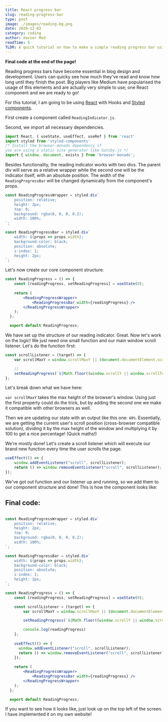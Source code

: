 ```yaml
---
title: React progress bar
slug: reading-progress-bar
type: post
image: ./images/reading-bg.png
date: 2020-12-03
category: coding
author: Xavier Mod
readTime: 5
TLDR: A quick tutorial on how to make a simple reading progress bar using React.
---
```


**Final code at the end of the page!**

Reading progress bars have become essential in blog design and development. Users can quicky see how much they've read and know how long until they finish the post. Big players like Medium have popularised the usage of this elements and are actually very simple to use; one React component and we are ready to go!

For this tutorial, I am going to be using  [React](https://reactjs.org/) with Hooks and [Styled components](https://styled-components.com/). 

First create a component called `ReadingIndicator.js`.

Second, we import all necessary dependencies. 

```js
import React, { useState, useEffect, useRef } from 'react'
import styled from 'styled-components'
/* Install the browser-monads dependency if
you are using a static site generator like Gatsby.js */
import { window, document, exists } from 'browser-monads';
```

Besides functionality, the reading indicator works with two divs. The parent div will serve as a relative wrapper while the second one will be the indicator itself, with an absolute position. The width of the `ReadingProgressBar` will be changed dynamically from the component's props.

```jsx
const ReadingProgressWrapper = styled.div`
    position: relative;
    height: 2px;
    top: 0;
    background: rgba(0, 0, 0, 0.2);
    width: 100%;
`;

const ReadingProgressBar = styled.div`
    width: ${props => props.width};
    background-color: black;
    position: absolute;
    z-index: 1;
    height: 2px;
`;
```

Let's now create our core component structure:

```jsx
const ReadingProgress = () => {
    const [readingProgress, setReadingProgress] = useState(0);
  
    return (
        <ReadingProgressWrapper>
            <ReadingProgressBar width={readingProgress} />
        </ReadingProgressWrapper>
    );
  };

  export default ReadingProgress;
```

We have set up the structure of our reading indicator. Great. Now let's work on the logic! We just need one small function and our main window scroll listener. Let's do the function first:

```js
const scrollListener = (target) => {
    var scrollMaxY = window.scrollMaxY || (document.documentElement.scrollHeight - document.documentElement.clientHeight)

    // 
    setReadingProgress(`${Math.floor((window.scrollY || window.scrollTop || document.getElementsByTagName("html")[0].scrollTop) / scrollMaxY * 100)}%`);
};
```

Let's break down what we have here:

`var scrollMaxY` takes the max height of the browser's window. Using just the first property could do the trick, but by adding the second one we make it compatible with other browsers as well. 

Then we are updating our state with an output like this one: `40%`. Essentially, we are getting the current user's scroll position (cross-browser compatible solution), dividing it by the max height of the window and multiplying it by 100 to get a nice percentage! (Quick maths!)


We're mostly done! Let's create a scroll listener which will execute our brand new function every time the user scrolls the page.

```js
useEffect(() => {
    window.addEventListener("scroll", scrollListener);
    return () => window.removeEventListener("scroll", scrollListener);
});

```
 We've got out function and our listener up and running, so we add them to our component structure and done! This is how the component looks like:

## Final code:

```jsx

const ReadingProgressWrapper = styled.div`
    position: relative;
    height: 2px;
    top: 0;
    background: rgba(0, 0, 0, 0.2);
    width: 100%;
`;

const ReadingProgressBar = styled.div`
    width: ${props => props.width};
    background-color: black;
    position: absolute;
    z-index: 1;
    height: 2px;
`;

const ReadingProgress = () => {
    const [readingProgress, setReadingProgress] = useState(0);

    const scrollListener = (target) => {
        var scrollMaxY = window.scrollMaxY || (document.documentElement.scrollHeight - document.documentElement.clientHeight)

        setReadingProgress(`${Math.floor((window.scrollY || window.scrollTop || document.getElementsByTagName("html")[0].scrollTop) / scrollMaxY * 100)}%`);

        console.log(readingProgress)
    };
    
    useEffect(() => {
      window.addEventListener("scroll", scrollListener);
      return () => window.removeEventListener("scroll", scrollListener);
    });
  
    return (
        <ReadingProgressWrapper>
            <ReadingProgressBar width={readingProgress} />
        </ReadingProgressWrapper>
    );
  };

  export default ReadingProgress;

```

If you want to see how it looks like, just look up on the top left of the screen. I have implemented it on my own website!

